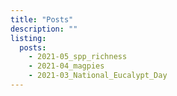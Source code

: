 ```yaml
---
title: "Posts"
description: ""
listing:
  posts:
    - 2021-05_spp_richness
    - 2021-04_magpies
    - 2021-03_National_Eucalypt_Day
---
```

